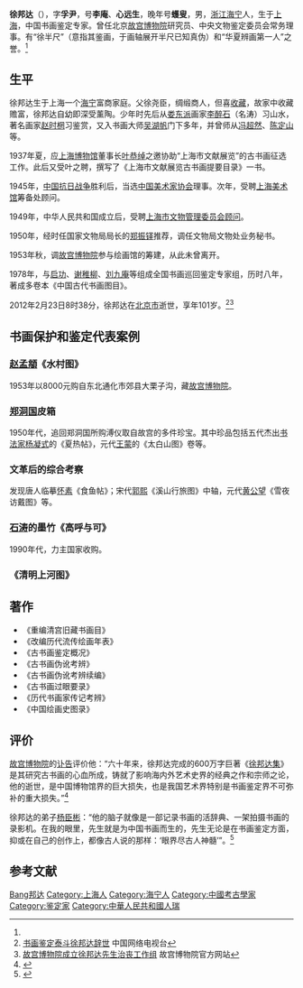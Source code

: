 {{Infobox person
| 图像       = 
| 图像说明   = 
| 姓名       = 徐邦达
| 英文名     = 
| 本名       = 
| 字         = 孚尹
| 号         = 李庵、心远生，蠖叟（晚年）
| 出生日期   = {{birth date|1911|7|7}}
| 出生地     = {{QING|江苏}}[[松江府|松江府]][[上海县|上海县]]
| 死亡日期   = {{death date and age|2012|2|23|1911|7|7}}
| 死亡地     = {{PRC}}
| 政党       = 
| 政治运动   = 
| 别名       = 
| 种族       = 汉族
| 母校       = 
| 职业       = [[画家|画家]]、书画鉴定家
| 活跃时期   = 
| 组织       = 
| 机构       = 
| 研究领域   = 
| 知名于     = 
| 知名作品   = 
| 宗教信仰   = 
| 配偶       = <!--{{marriage|姓名|年份}} -->
| 子女       = 
| 父母       = 
| 亲属       = 
| 受影响于   = 
| 影响于     = 
| 获奖       = <!--  {{Awards|award= |year= |title= }} -->
| 网站       = <!-- {{URL| }} -->
}}
'''徐邦达'''（{{bd|1911年|7月7日|2012年|2月23日|catIdx=Xu徐邦达}}），字'''孚尹'''，号'''李庵'''、'''心远生'''，晚年号'''蠖叟'''，男，[[浙江省|浙江]][[海宁市|海宁]]人，生于[[上海市|上海]]，中国书画鉴定专家。曾任北京[[故宫博物院|故宫博物院]]研究员、中央文物鉴定委员会常务理事。有“徐半尺”（意指其鉴画，于画轴展开半尺已知真伪）和“华夏辨画第一人”之誉。<ref name ="mlx" />

== 生平 ==
徐邦达生于上海一个[[海宁市|海宁]]富商家庭。父徐尧臣，绸缎商人，但喜[[收藏|收藏]]，故家中收藏赡富，徐邦达自幼即深受薰陶。少年时先后从[[娄东派|娄东派]]画家[[李醉石|李醉石]]（名涛）习山水，著名画家[[赵时棢|赵时棢]]习鉴赏，又入书画大师[[吴湖帆|吴湖帆]]门下多年，并曾师从[[冯超然|冯超然]]、[[陈定山|陈定山]]等。

1937年夏，应[[上海博物馆|上海博物馆]]董事长[[叶恭绰|叶恭绰]]之邀协助“上海市文献展览”的古书画征选工作。此后又受叶之聘，撰写了《上海市文献展览古书画提要目录》一书。

1945年，[[中国抗日战争|中国抗日战争]]胜利后，当选[[中国美术家协会|中国美术家协会]]理事。次年，受聘[[上海美术馆|上海美术馆]]筹备处顾问。

1949年，中华人民共和国成立后，受聘[[上海市文物管理委员会|上海市文物管理委员会]][[顾问|顾问]]。

1950年，经时任国家文物局局长的[[郑振铎|郑振铎]]推荐，调任文物局文物处业务秘书。

1953年秋，调[[故宫博物院|故宫博物院]]参与绘画馆的筹建，从此未曾离开。

1978年，与[[启功|启功]]、[[谢稚柳|谢稚柳]]、[[刘九庵|刘九庵]]等组成全国书画巡回鉴定专家组，历时八年，著成多卷本《中国古代书画图目》。

2012年2月23日8时38分，徐邦达在[[北京市|北京市]]逝世，享年101岁。<ref>[http://culture.cntv.cn/20120224/114297.shtml 书画鉴定泰斗徐邦达辞世] {{Wayback|url=http://culture.cntv.cn/20120224/114297.shtml |date=20160304092011 }} 中国网络电视台</ref><ref>[http://www.dpm.org.cn/shtml/400/@/118499.html 故宫博物院成立徐邦达先生治丧工作组]{{Dead link|date=2018年6月 |bot=InternetArchiveBot |fix-attempted=no }} 故宫博物院官方网站</ref>

== 书画保护和鉴定代表案例 ==
===[[赵孟頫|赵孟頫]]《水村图》===
1953年以8000元购自东北通化市郊县大栗子沟，藏[[故宫博物院|故宫博物院]]。

===[[郑洞国|郑洞国]]皮箱===
1950年代，追回郑洞国所购溥仪取自故宫的多件珍宝。其中珍品包括五代杰出[[书法家|书法家]][[杨凝式|杨凝式]]的《夏热帖》，元代[[王蒙|王蒙]]的《太白山图》卷等。

===文革后的综合考察===
发现唐人临摹[[怀素|怀素]]《食鱼帖》；宋代[[郭熙|郭熙]]《溪山行旅图》中轴，元代[[黄公望|黄公望]]《雪夜访戴图》等。

===[[石涛|石涛]]的墨竹《高呼与可》===
1990年代，力主国家收购。

===《清明上河图》===

== 著作 ==
*《重编清宫旧藏书画目》
*《改编历代流传绘画年表》
*《古书画鉴定概况》
*《古书画伪讹考辨》
*《古书画伪讹考辨续编》
*《古书画过眼要录》
*《历代书画家传记考辨》
*《中国绘画史图录》

== 评价 ==
[[故宫博物院|故宫博物院]]的[[讣告|讣告]]评价他：“六十年来，徐邦达完成的600万字巨著《[[徐邦达集|徐邦达集]]》是其研究古书画的心血所成，铸就了影响海内外艺术史界的经典之作和宗师之论，他的逝世，是中国博物馆界的巨大损失，也是我国艺术界特别是书画鉴定界不可弥补的重大损失。”<ref name ="mlx">{{cite web|url=http://culture.ifeng.com/gundong/detail_2012_02/26/12786862_0.shtml?_from_ralated|title=书画鉴定大家徐邦达去世 曾获业界雅号“徐半尺”|accessdate=2012-03-01|date=2012-02-26|work=凤凰网|archive-date=2019-06-06|archive-url=https://web.archive.org/web/20190606003204/http://culture.ifeng.com/gundong/detail_2012_02/26/12786862_0.shtml?_from_ralated|dead-url=no}}</ref>

徐邦达的弟子[[杨臣彬|杨臣彬]]：“他的脑子就像是一部记录书画的活辞典、一架拍摄书画的录影机。在我的眼里，先生就是为中国书画而生的，先生无论是在书画鉴定方面，抑或在自己的创作上，都像古人说的那样：‘眼界尽古人神髓’”。<ref>{{cite web|url=http://culture.ifeng.com/whrd/detail_2012_03/01/12886759_0.shtml|title=“鉴定泰斗”徐邦达追悼会举行 故宫新老院长送别|accessdate=2012-03-01|date=2012-03-01|work=凤凰网|archive-date=2019-06-09|archive-url=https://web.archive.org/web/20190609080604/http://culture.ifeng.com/whrd/detail_2012_03/01/12886759_0.shtml|dead-url=no}}</ref>

== 参考文献 ==
{{reflist}}

{{国家文物鉴定委员会}}
{{Navboxes
| title  = 徐邦达在[[中国文学艺术界联合会|中国文学艺术界联合会]]的职务
| list1  =
{{中国文学艺术界联合会第七届全国委员会}}
{{中国文学艺术界联合会第八届全国委员会}}
{{中国文学艺术界联合会第九届全国委员会}}
}}

{{Authority control}}
{{DEFAULTSORT:Xu徐邦达}}
[[Category:徐姓|Bang邦达]]
[[Category:上海人|Category:上海人]]
[[Category:海宁人|Category:海宁人]]
[[Category:中國考古學家|Category:中國考古學家]]
[[Category:鉴定家|Category:鉴定家]]
[[Category:中華人民共和國人瑞|Category:中華人民共和國人瑞]]
